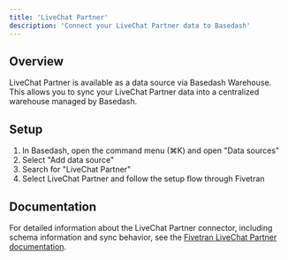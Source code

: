 ```yaml
---
title: 'LiveChat Partner'
description: 'Connect your LiveChat Partner data to Basedash'
---
```


## Overview

LiveChat Partner is available as a data source via Basedash Warehouse. This allows you to sync your LiveChat Partner data into a centralized warehouse managed by Basedash.

## Setup

1. In Basedash, open the command menu (⌘K) and open "Data sources"
2. Select "Add data source"
3. Search for "LiveChat Partner"
4. Select LiveChat Partner and follow the setup flow through Fivetran

## Documentation

For detailed information about the LiveChat Partner connector, including schema information and sync behavior, see the [Fivetran LiveChat Partner documentation](https://fivetran.com/docs/connectors/applications/livechat-partner).
